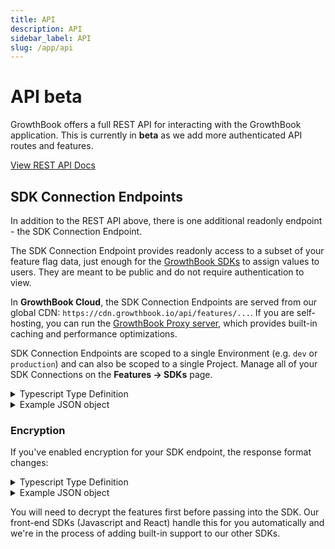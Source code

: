 ```yaml
---
title: API
description: API
sidebar_label: API
slug: /app/api
---
```



# API <Pill>beta</Pill>

GrowthBook offers a full REST API for interacting with the GrowthBook application. This is currently in **beta** as we add more authenticated API routes and features.

[View REST API Docs](/api/)

## SDK Connection Endpoints

In addition to the REST API above, there is one additional readonly endpoint - the SDK Connection Endpoint.

The SDK Connection Endpoint provides readonly access to a subset of your feature flag data, just enough for the [GrowthBook SDKs](/lib) to assign values to users. They are meant to be public and do not require authentication to view.

In **GrowthBook Cloud**, the SDK Connection Endpoints are served from our global CDN: `https://cdn.growthbook.io/api/features/...`. If you are self-hosting, you can run the [GrowthBook Proxy server](/self-host/proxy), which provides built-in caching and performance optimizations.

SDK Connection Endpoints are scoped to a single Environment (e.g. `dev` or `production`) and can also be scoped to a single Project. Manage all of your SDK Connections on the **Features → SDKs** page.

<details className="mb-3">
<summary className="cursor-pointer">Typescript Type Definition</summary>

```ts
interface SDKEndpointResponse {
  status: 200;
  features: {
    [key: string]: FeatureDefinition
  }
}

interface FeatureDefinition {
  defaultValue: any;
  rules?: FeatureDefinitionRule[];
}

interface FeatureDefinitionRule {
  force?: any;
  weights?: number[];
  variations?: any[];
  hashAttribute?: string;
  hashVersion?: number;
  seed?: string;
  namespace?: [string, number, number];
  key?: string;
  coverage?: number;
  condition?: any;
  meta?: VariationMeta[];
  name?: string;
  phase?: string;
}

interface VariationMeta = {
  passthrough?: boolean;
  key?: string;
  name?: string;
}
```

</details>

<details className="mb-3">
<summary className="cursor-pointer">Example JSON object</summary>

```json
{
  "status": 200,
  "features": {
    "feature-key": {
      "defaultValue": true
    },
    "another-feature": {
      "defaultValue": "blue",
      "rules": [
        {
          "condition": {
            "browser": "firefox"
          },
          "force": "green"
        }
      ]
    }
  }
}
```

</details>

### Encryption

If you've enabled encryption for your SDK endpoint, the response format changes:

<details className="mb-3">
<summary className="cursor-pointer">Typescript Type Definition</summary>

```ts
interface SDKEncryptedEndpointResponse {
  status: 200;
  encryptedFeatures: string;
}
```

</details>

<details className="mb-3">
<summary className="cursor-pointer">Example JSON object</summary>

```json
{
  "status": 200,
  "encryptedFeatures": "abcdef123456GHIJKL0987654321..."
}
```

</details>

You will need to decrypt the features first before passing into the SDK. Our front-end SDKs (Javascript and React) handle this for you automatically and we're in the process of adding built-in support to our other SDKs.
